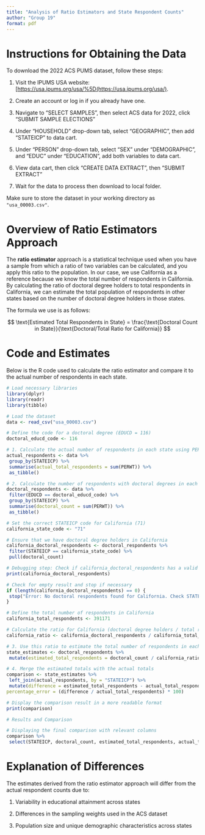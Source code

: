 ```yaml
---
title: "Analysis of Ratio Estimators and State Respondent Counts"
author: "Group 19"
format: pdf
---
```


# Instructions for Obtaining the Data\

To download the 2022 ACS PUMS dataset, follow these steps:

1. Visit the IPUMS USA website: [<https://usa.ipums.org/usa/%5D(https://usa.ipums.org/usa/)>.

2. Create an account or log in if you already have one.

3. Navigate to "SELECT SAMPLES", then select ACS data for 2022, click "SUBMIT SAMPLE ELECTIONS"

4. Under "HOUSEHOLD" drop-down tab, select "GEOGRAPHIC", then add "STATEICP" to data cart.

5. Under "PERSON" drop-down tab, select "SEX" under "DEMOGRAPHIC", and "EDUC" under "EDUCATION", add both variables to data cart.

6. View data cart, then click "CREATE DATA EXTRACT", then "SUBMIT EXTRACT"

7. Wait for the data to process then download to local folder.

Make sure to store the dataset in your working directory as `"usa_00003.csv"`.



# Overview of Ratio Estimators Approach

The **ratio estimator** approach is a statistical technique used when you have a sample from which a ratio of two variables can be calculated, and you apply this ratio to the population. In our case, we use California as a reference because we know the total number of respondents in California. By calculating the ratio of doctoral degree holders to total respondents in California, we can estimate the total population of respondents in other states based on the number of doctoral degree holders in those states.

The formula we use is as follows:

$$ \text{Estimated Total Respondents in State} = \frac{\text{Doctoral Count in State}}{\text{Doctoral/Total Ratio for California}} $$

# Code and Estimates\

Below is the R code used to calculate the ratio estimator and compare it to the actual number of respondents in each state.

```r
# Load necessary libraries
library(dplyr)
library(readr)
library(tibble)

# Load the dataset
data <- read_csv("usa_00003.csv")

# Define the code for a doctoral degree (EDUCD = 116)
doctoral_educd_code <- 116

# 1. Calculate the actual number of respondents in each state using PERWT
actual_respondents <- data %>%
 group_by(STATEICP) %>%
 summarise(actual_total_respondents = sum(PERWT)) %>%
 as_tibble()

# 2. Calculate the number of respondents with doctoral degrees in each state using EDUCD
doctoral_respondents <- data %>%
 filter(EDUCD == doctoral_educd_code) %>%
 group_by(STATEICP) %>%
 summarise(doctoral_count = sum(PERWT)) %>%
 as_tibble()

# Set the correct STATEICP code for California (71)
california_state_code <- "71"

# Ensure that we have doctoral degree holders in California
california_doctoral_respondents <- doctoral_respondents %>%
 filter(STATEICP == california_state_code) %>%
 pull(doctoral_count)

# Debugging step: Check if california_doctoral_respondents has a valid value
print(california_doctoral_respondents)

# Check for empty result and stop if necessary
if (length(california_doctoral_respondents) == 0) {
 stop("Error: No doctoral respondents found for California. Check STATEICP or dataset.")
}

# Define the total number of respondents in California
california_total_respondents <- 391171

# Calculate the ratio for California (doctoral degree holders / total respondents)
california_ratio <- california_doctoral_respondents / california_total_respondents

# 3. Use this ratio to estimate the total number of respondents in each state
state_estimates <- doctoral_respondents %>%
 mutate(estimated_total_respondents = doctoral_count / california_ratio)

# 4. Merge the estimated totals with the actual totals
comparison <- state_estimates %>%
 left_join(actual_respondents, by = "STATEICP") %>%
 mutate(difference = estimated_total_respondents - actual_total_respondents,
percentage_error = (difference / actual_total_respondents) * 100)

# Display the comparison result in a more readable format
print(comparison)

# Results and Comparison

# Displaying the final comparison with relevant columns
comparison %>%
 select(STATEICP, doctoral_count, estimated_total_respondents, actual_total_respondents, difference, percentage_error)
```

# Explanation of Differences

The estimates derived from the ratio estimator approach will differ from the actual respondent counts due to:

1. Variability in educational attainment across states

2. Differences in the sampling weights used in the ACS dataset

3. Population size and unique demographic characteristics across states
